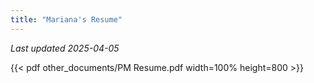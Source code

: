 ```yaml
---
title: "Mariana's Resume"
---
```


_Last updated 2025-04-05_

{{< pdf other_documents/PM Resume.pdf width=100% height=800 >}}
